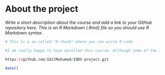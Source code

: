 
# About the project

*Write a short description about the course and add a link to your GitHub repository here. This is an R Markdown (.Rmd) file so you should use R Markdown syntax.*

```r
# This is a so-called "R chunk" where you can write R code.

#I am really happy to have enrolled this course. Although some of the softwares are completely new to me and not sure how am I going to manage through all these softwares. Having said that, I am looking forward to it because I am really fascinated about the data science.

https://github.com/IdilMuhumed/IODS-project.git

date()

```


